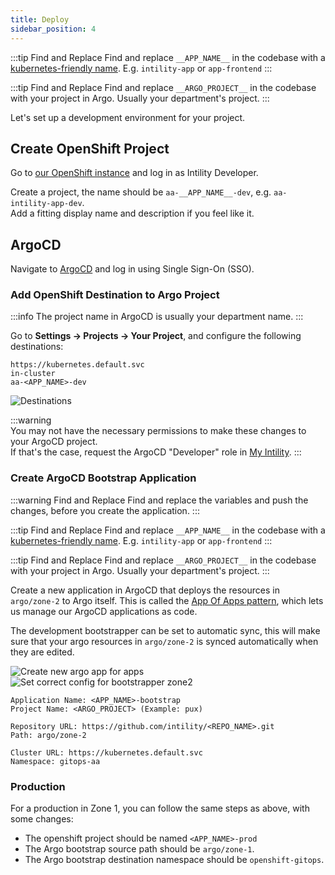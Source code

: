 ```yaml
---
title: Deploy
sidebar_position: 4
---
```


:::tip Find and Replace
Find and replace `__APP_NAME__` in the codebase with a [kubernetes-friendly name](https://kubernetes.io/docs/concepts/overview/working-with-objects/names/).
E.g. `intility-app` or `app-frontend`
:::

:::tip Find and Replace
Find and replace `__ARGO_PROJECT__` in the codebase with your project in Argo.
Usually your department's project.
:::

Let's set up a development environment for your project.

## Create OpenShift Project

Go to [our OpenShift instance](https://console-openshift-console.apps.openshift.intility.com/) and log in as Intility Developer.

Create a project, the name should be `aa-__APP_NAME__-dev`, e.g. `aa-intility-app-dev`.  
Add a fitting display name and description if you feel like it.

## ArgoCD

Navigate to [ArgoCD](https://argo.apps.int.intility.no/) and log in using Single Sign-On (SSO).

### Add OpenShift Destination to Argo Project

:::info
The project name in ArgoCD is usually your department name.
:::

Go to **Settings → Projects → Your Project**, and configure the following destinations:

```
https://kubernetes.default.svc
in-cluster
aa-<APP_NAME>-dev
```

![Destinations](/img/argo-destination-dark.png)

:::warning  
You may not have the necessary permissions to make these changes to your ArgoCD project.  
If that's the case, request the ArgoCD "Developer" role in [My Intility](https://my.intility.com/en-us/apps?term=argo).
:::

### Create ArgoCD Bootstrap Application

:::warning Find and Replace
Find and replace the variables and push the changes, before you create the application.
:::

:::tip Find and Replace
Find and replace `__APP_NAME__` in the codebase with a [kubernetes-friendly name](https://kubernetes.io/docs/concepts/overview/working-with-objects/names/).
E.g. `intility-app` or `app-frontend`
:::

:::tip Find and Replace
Find and replace `__ARGO_PROJECT__` in the codebase with your project in Argo.
Usually your department's project.
:::

Create a new application in ArgoCD that deploys the resources in `argo/zone-2` to Argo itself.
This is called the [App Of Apps pattern](https://argo-cd.readthedocs.io/en/stable/operator-manual/cluster-bootstrapping/#app-of-apps-pattern),
which lets us manage our ArgoCD applications as code.

The development bootstrapper can be set to automatic sync, this will make sure that your argo resources in `argo/zone-2` is synced automatically when they are edited.

![Create new argo app for apps](/img/argo-bootstrapper-new.png)
![Set correct config for bootstrapper zone2 ](/img/argo-bootstrapper-new-2.png)

```
Application Name: <APP_NAME>-bootstrap
Project Name: <ARGO_PROJECT> (Example: pux)

Repository URL: https://github.com/intility/<REPO_NAME>.git
Path: argo/zone-2

Cluster URL: https://kubernetes.default.svc
Namespace: gitops-aa
```

### Production

For a production in Zone 1, you can follow the same steps as above, with some changes:

- The openshift project should be named `<APP_NAME>-prod`
- The Argo bootstrap source path should be `argo/zone-1`.
- The Argo bootstrap destination namespace should be `openshift-gitops`.
